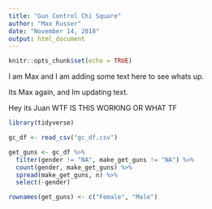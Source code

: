 ```yaml
---
title: "Gun Control Chi Square"
author: "Max Russer"
date: "November 14, 2018"
output: html_document
---
```


```r
knitr::opts_chunk$set(echo = TRUE)
```

I am Max and I am adding some text here to see whats up. 


Its Max again, and Im updating text. 

Hey its Juan
WTF IS THIS WORKING OR WHAT
TF

```r
library(tidyverse)

gc_df <- read_csv("gc_df.csv")

get_guns <- gc_df %>% 
  filter(gender != "NA", make_get_guns != "NA") %>% 
  count(gender, make_get_guns) %>% 
  spread(make_get_guns, n) %>% 
  select(-gender) 

rownames(get_guns) <- c("Female", "Male")


```

